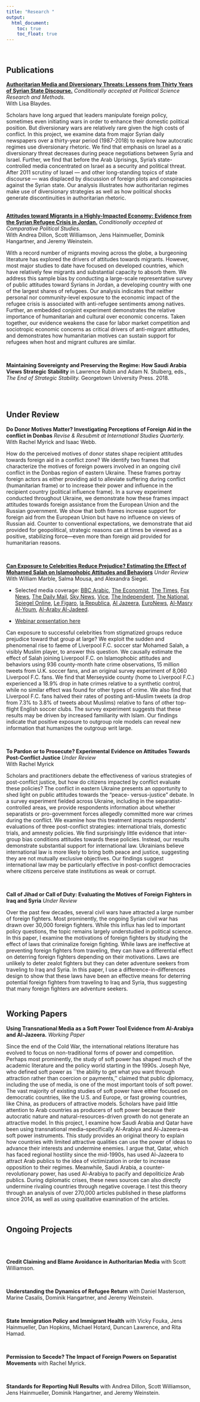 ```yaml
---
title: "Research "
output:
  html_document:
    toc: true
    toc_float: true
---
```


<br>


<!---## Dissertation Project
Starting in late 2010, major uprisings across the Middle East toppled four of the world's longest serving dictators, creating hope  for democratization in several Arab countries. Prominent scholars and observants of the Middle East claimed that new technologies in media, primarily satellite TV and the internet, were essential for the success of the uprisings because they facilitated the spread of new ideas, avoided state censorship, and provided protest leaders with powerful tools to organize and mobilize effectively. A few years later, as democratization faltered across the region, scholars began to blame the media for playing a particularly destructive role in the political transitions that followed the uprisings, in particular because they were often used by regimes to counter reformist efforts and bring about an authoritarian resurgence. How did these authoritarian regimes learn to counter the effects of new media, and what did these efforts look like? More generally, how have autocrats responded to the loss of their monopoly over information that resulted from advances in media technology?

My dissertation project attempts to examine how Arab autocratic regimes responded to the rise of new media. I argue that autocrats adapted by using media to psychologically manipulate their publics. Before the proliferation of satellite television and internet media, autocrats had direct control over information through ownership of media organizations and censorship of unwanted articles. But once autocrats could no longer censor new media tools as effectively, they responded to this challenge by controlling available information in order to psychologically manipulate Arab publics. Specifically, autocrats use information to manipulate fear and optimism in ways that reduce the potential for domestic popular mobilization against the regime and influence foreign publics in ways that serve regime interests.

<br> -->

## Publications

**[Authoritarian Media and Diversionary Threats: Lessons from Thirty Years of Syrian State Discourse.](papers/authoritarian_media.pdf)** *Conditionally accepted at Political Science Research and Methods.*  
With Lisa Blaydes.  

Scholars have long argued that leaders manipulate foreign policy, sometimes even initiating wars in order to enhance their domestic political position. But diversionary wars are relatively rare given the high costs of conflict. In this project, we examine data from major Syrian daily newspapers over a thirty-year period (1987-2018) to explore how autocratic regimes use diversionary rhetoric. We find that emphasis on Israel as a diversionary threat decreases during peace negotiations between Syria and Israel. Further, we find that before the Arab Uprisings, Syria's state-controlled media concentrated on Israel as a security and political threat. After 2011 scrutiny of Israel --- and other long-standing topics of state discourse --- was displaced by discussion of foreign plots and conspiracies against the Syrian state. Our analysis illustrates how authoritarian regimes make use of diversionary strategies as well as how political shocks generate discontinuities in authoritarian rhetoric.  
<br>

**[Attitudes toward Migrants in a Highly-Impacted Economy: Evidence from the Syrian Refugee Crisis in Jordan.](https://papers.ssrn.com/sol3/papers.cfm?abstract_id=3325362)** *Conditionally accepted at Comparative Political Studies.*  
With Andrea Dillon, Scott Williamson, Jens Hainmueller, Dominik Hangartner, and Jeremy Weinstein.

With a record number of migrants moving across the globe, a burgeoning literature has explored the drivers of attitudes towards migrants. However, most major studies to date have focused on developed countries, which have relatively few migrants and substantial capacity to absorb them. We address this sample bias by conducting a large-scale representative survey of public attitudes toward Syrians in Jordan, a developing country with one of the largest shares of refugees. Our analysis indicates that neither personal nor community-level exposure to the economic impact of the refugee crisis is associated with anti-refugee sentiments among natives. Further, an embedded conjoint experiment demonstrates the relative importance of humanitarian and cultural over economic concerns. Taken together, our evidence weakens the case for labor market competition and sociotropic economic concerns as critical drivers of anti-migrant attitudes, and demonstrates how humanitarian motives can sustain support for refugees when host and migrant cultures are similar.  

<br>


**Maintaining Sovereignty and Preserving the Regime: How Saudi Arabia Views Strategic Stability** in Lawrence Rubin and Adam N. Stulberg, eds., *The End of Strategic Stability.* Georgetown University Press. 2018.

<br>
<br>

## Under Review

**Do Donor Motives Matter? Investigating Perceptions of Foreign Aid in the conflict in Donbas** *Revise & Resubmit at International Studies Quarterly.*  
With Rachel Myrick and Isaac Webb.

How do the perceived motives of donor states shape recipient attitudes towards foreign aid in a conflict zone? We identify two frames that characterize the motives of foreign powers involved in an ongoing civil conflict in the Donbas region of eastern Ukraine. These frames portray foreign actors as either providing aid to alleviate suffering during conflict (humanitarian frame) or to increase their power and influence in the recipient country (political influence frame). In a survey experiment conducted throughout Ukraine, we demonstrate how these frames impact attitudes towards foreign assistance from the European Union and the Russian government. We show that both frames increase support for foreign aid from the European Union but have no influence on views of Russian aid. Counter to conventional expectations, we demonstrate that aid provided for geopolitical, strategic reasons can at times be viewed as a positive, stabilizing force---even more than foreign aid provided for humanitarian reasons.  

<br>

**[Can Exposure to Celebrities Reduce Prejudice? Estimating the Effect of Mohamed Salah on Islamophobic Attitudes and Behaviors](https://osf.io/preprints/socarxiv/eq8ca/)** *Under Review*  
With William Marble, Salma Mousa, and Alexandra Siegel.  

* Selected media coverage: [BBC Arabic](https://twitter.com/BBCArabic/status/1142015205314125824), [The Economist](https://www.economist.com/britain/2019/06/06/mo-salahs-goals-help-to-tackle-islamophobia-in-liverpool), [The Times](https://www.thetimes.co.uk/article/mo-salah-success-scores-home-win-against-islamophobia-in-liverpool-6dnhttvp0), [Fox News](https://www.foxnews.com/sports/mohamed-salah-liverpool-islamophobia-study), [The Daily Mail](https://www.dailymail.co.uk/news/article-7102863/Islamophobia-plummeted-Liverpool-Egyptian-footballer-Mo-Salah-signed-researchers-say.html), [Sky News](https://news.sky.com/story/sky-views-football-fans-unity-has-enormous-power-to-drown-hatred-and-bile-11733823), [Vice](https://www.vice.com/en_us/article/qv7ev7/mo-salah-has-singlehandedly-reduced-islamophobia-in-liverpool), [The Independent](https://www.independent.co.uk/sport/football/news-and-comment/mohamed-salah-liverpool-islamophobia-muslim-goal-celebration-study-a8943501.html), [The National](https://www.thenational.ae/world/europe/mo-salah-may-have-caused-fall-in-islamophobia-in-liverpool-says-report-1.869695), [Spiegel Online](https://www.spiegel.de/panorama/mohamed-salah-fc-liverpool-stuermer-laesst-islamfeindlichkeit-sinken-a-1270644.html), [Le Figaro](http://www.lefigaro.fr/le-scan-sport/2019/06/05/27001-20190605ARTFIG00034-la-signature-de-salah-a-liverpool-aurait-provoque-une-baisse-des-crimes-anti-musulmans.php), [la Republica](https://www.repubblica.it/esteri/2019/06/06/news/il_calcio_che_unisce_a_liverpool_calano_attacchi_e_offese_anti-islam_grazie_a_salah-228076797/?fbclid=IwAR2YL0fQfljlx05PW0GXxdX06UneEHGQRKNYRgeM5O2GLb6HnbO1Vcu56sY&ref=RHPPBT-BH-I0-C4-P11-S1.4-T1), [Al Jazeera](https://www.aljazeera.net/news/humanrights/2019/6/3/%D8%AF%D8%B1%D8%A7%D8%B3%D8%A9-%D8%A8%D8%B1%D9%8A%D8%B7%D8%A7%D9%86%D9%8A%D8%A9-%D8%B5%D9%84%D8%A7%D8%AD-%D9%87%D8%B2%D9%85-%D8%A7%D9%84%D8%A5%D8%B3%D9%84%D8%A7%D9%85%D9%88%D9%81%D9%88%D8%A8%D9%8A%D8%A7-%D9%81%D9%8A-%D9%85%D8%B9%D9%82%D9%84-%D9%84%D9%8A%D9%81%D8%B1%D8%A8%D9%88%D9%84), [EuroNews](https://arabic.euronews.com/2019/06/03/swiss-report-says-salah-cuts-hate-crime-and-islamophobia-into-half-in-liverpool), [Al-Masry Al-Youm](https://www.almasryalyoum.com/news/details/1402243), [Al-Araby Al-Jadeed](https://www.alaraby.co.uk/medianews/2019/6/3/%d9%85%d8%ad%d9%85%d8%af-%d8%b5%d9%84%d8%a7%d8%ad-%d8%b3%d8%a7%d9%87%d9%85-%d8%a8%d8%a7%d9%86%d8%ae%d9%81%d8%a7%d8%b6-%d8%a7%d9%84%d8%a5%d8%b3%d9%84%d8%a7%d9%85%d9%88%d9%81%d9%88%d8%a8%d9%8a%d8%a7-%d9%81%d9%8a-%d9%84%d9%8a%d9%81%d8%b1%d8%a8%d9%88%d9%84). 

* [Webinar presentation here](https://www.dmeforpeace.org/media_gallery/me-thursday-talk-the-mo-salah-effect-can-exposure-to-celebrities-reduce-prejudice/?fbclid=IwAR38YxEC4v4xjVxl6D5AS5bQH7ENJKxa5EiEZM_XeHr1XMblIMtpRwj1uuQ) 

Can exposure to successful celebrities from stigmatized groups reduce prejudice toward that group at large? We exploit the sudden and phenomenal rise to faeme of Liverpool F.C. soccer star Mohamed Salah, a visibly Muslim player, to answer this question. We causally estimate the effect of Salah joining Liverpool F.C. on Islamophobic attitudes and behaviors using 936 county-month hate crime observations, 15 million tweets from U.K. soccer fans, and an original survey experiment of 8,060 Liverpool F.C. fans. We find that Merseyside county (home to Liverpool F.C.) experienced a 18.9% drop in hate crimes relative to a synthetic control, while no similar effect was found for other types of crime. We also find that Liverpool F.C. fans halved their rates of posting anti-Muslim tweets (a drop from 7.3% to 3.8% of tweets about Muslims) relative to fans of other top-flight English soccer clubs. The survey experiment suggests that these results may be driven by increased familiarity with Islam. Our findings indicate that positive exposure to outgroup role models can reveal new information that humanizes the outgroup writ large.

<br>

**To Pardon or to Prosecute? Experimental Evidence on Attitudes Towards Post-Conflict Justice** *Under Review*  
With Rachel Myrick


Scholars and practitioners debate the effectiveness of various strategies of post-conflict justice, but how do citizens impacted by conflict evaluate these policies? The conflict in eastern Ukraine presents an opportunity to shed light on public attitudes towards the “peace- versus-justice” debate. In a survey experiment fielded across Ukraine, including in the separatist-controlled areas, we provide respondents information about whether separatists or pro-government forces allegedly committed more war crimes during the conflict. We examine how this treatment impacts respondents’ evaluations of three post-conflict strategies: international trials, domestic trials, and amnesty policies. We find surprisingly little evidence that inter-group bias conditions attitudes towards these policies. Instead, our results demonstrate substantial support for international law. Ukrainians believe international law is more likely to bring both peace and justice, suggesting they are not mutually exclusive objectives. Our findings suggest international law may be particularly effective in post-conflict democracies where citizens perceive state institutions as weak or corrupt.

<br>

**Call of Jihad or Call of Duty: Evaluating the Motives of Foreign Fighters in Iraq and Syria** *Under Review*

Over the past few decades, several civil wars have attracted a large number of foreign fighters. Most prominently, the ongoing Syrian civil war has drawn over 30,000 foreign fighters. While this influx has led to important policy questions, the topic remains largely understudied in political science. In this paper, I examine the motivations of foreign fighters by studying the effect of laws that criminalize foreign fighting. While laws are ineffective at preventing foreign fighters from traveling, they can have a differential effect on deterring foreign fighters depending on their motivations. Laws are unlikely to deter zealot fighters but they can deter adventure seekers from traveling to Iraq and Syria. In this paper, I use a difference-in-differences design to show that these laws have been an effective means for deterring potential foreign fighters from traveling to Iraq and Syria, thus suggesting that many foreign fighters are adventure seekers.
<br>
<br>

## Working Papers

**Using Transnational Media as a Soft Power Tool Evidence from Al-Arabiya and Al-Jazeera.** *Working Paper*

Since the end of the Cold War, the international relations literature has evolved to focus on non-traditional forms of power and competition. Perhaps most prominently, the study of soft power has shaped much of the academic literature and the policy world starting in the 1990s. Joseph Nye, who defined soft power as ``the ability to get what you want through attraction rather than coercion or payments,'' claimed that public diplomacy, including the use of media, is one of the most important tools of soft power. The vast majority of existing studies of soft power have either focused on democratic countries, like the U.S. and Europe, or fast growing countries, like China, as producers of attractive models. Scholars have paid little attention to Arab countries as producers of soft power because their autocratic nature and natural-resources-driven growth do not generate an attractive model. In this project, I examine how Saudi Arabia and Qatar have been using transnational media--specifically Al-Arabiya and Al-Jazeera--as soft power instruments. This study provides an original theory to explain how countries with limited attractive qualities can use the power of ideas to advance their interests and undermine enemies. I argue that, Qatar, which has faced regional hostility since the mid-1990s, has used Al-Jazeera to attract Arab publics to the idea of victimization in order to increase opposition to their regimes. Meanwhile, Saudi Arabia, a counter-revolutionary power, has used Al-Arabiya to pacify and depoliticize Arab publics. During diplomatic crises, these news sources can also directly undermine rivaling countries through negative coverage. I test this theory through an analysis of over 270,000 articles published in these platforms since 2014, as well as using qualitative examination of the articles.

<br>

## Ongoing Projects

<br>
<!---## 
**The Enemy of my Enemy: How Autocrats Use Media to Manipulate Security Threats.**
<br> -->
<br>

**Credit Claiming and Blame Avoidance in Authoritarian Media** with Scott Williamson.

<br>

**Understanding the Dynamics of Refugee Return** with Daniel Masterson, Marine Casalis, Dominik Hangartner, and Jeremy Weinstein.

<br>

**State Immigration Policy and Immigrant Health** with Vicky Fouka, Jens Hainmueller, Dan Hopkins, Michael Hotard, Duncan Lawrence, and Rita Hamad.

<br>

**Permission to Secede? The Impact of Foreign Powers on Separatist Movements** with Rachel Myrick.

<br>

**Standards for Reporting Null Results** with Andrea Dillon, Scott Williamson, Jens Hainmueller, Dominik Hangartner, and Jeremy Weinstein.